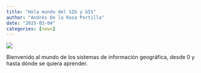 ```yaml
---
title: "Hola mundo del SIG y GIS"
author: "Andrés De la Rosa Portilla"
date: "2025-03-04"
categories: [news]
---
```


![](images/SIG.png){fig-align="center"}

Bienvenido al mundo de los sistemas de información geográfica, desde 0 y hasta dónde se quiera aprender.
